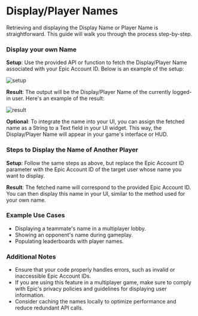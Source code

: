 
# Display/Player Names

Retrieving and displaying the Display Name or Player Name is straightforward. This guide will walk you through the process step-by-step.

### Display your own Name

**Setup**: Use the provided API or function to fetch the Display/Player Name associated with your Epic Account ID.
Below is an example of the setup:

![setup](../../../images/playerNameSetup.png)

**Result**: The output will be the Display/Player Name of the currently logged-in user.
Here's an example of the result:

![result](../../../images/playerNameResult.png)

**Optional**: To integrate the name into your UI, you can assign the fetched name as a String to a Text field in your UI widget. This way, the Display/Player Name will appear in your game's interface or HUD.

### Steps to Display the Name of Another Player

**Setup**: Follow the same steps as above, but replace the Epic Account ID parameter with the Epic Account ID of the target user whose name you want to display.

**Result**: The fetched name will correspond to the provided Epic Account ID. You can then display this name in your UI, similar to the method used for your own name.

### Example Use Cases
- Displaying a teammate's name in a multiplayer lobby.
- Showing an opponent's name during gameplay.
- Populating leaderboards with player names.

### Additional Notes
- Ensure that your code properly handles errors, such as invalid or inaccessible Epic Account IDs.
- If you are using this feature in a multiplayer game, make sure to comply with Epic's privacy policies and guidelines for displaying user information.
- Consider caching the names locally to optimize performance and reduce redundant API calls.
